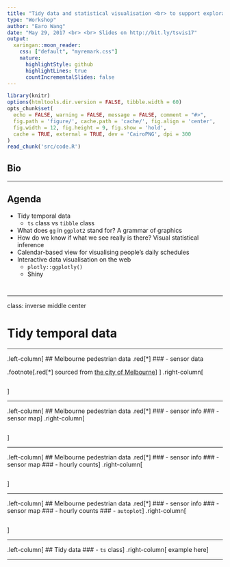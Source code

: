 ```yaml
---
title: "Tidy data and statistical visualisation <br> to support exploration of temporal data"
type: "Workshop"
author: "Earo Wang"
date: "May 29, 2017 <br> <br> Slides on http://bit.ly/tsvis17"
output:
  xaringan::moon_reader:
    css: ["default", "myremark.css"]
    nature:
      highlightStyle: github
      highlightLines: true
      countIncrementalSlides: false
---
```


```r
library(knitr)
options(htmltools.dir.version = FALSE, tibble.width = 60)
opts_chunk$set(
  echo = FALSE, warning = FALSE, message = FALSE, comment = "#>",
  fig.path = 'figure/', cache.path = 'cache/', fig.align = 'center', 
  fig.width = 12, fig.height = 9, fig.show = 'hold', 
  cache = TRUE, external = TRUE, dev = 'CairoPNG', dpi = 300
)
read_chunk('src/code.R')
```

## Bio

---

## Agenda

* Tidy temporal data
    + `ts` class vs `tibble` class
* What does `gg` in `ggplot2` stand for? A grammar of graphics
* How do we know if what we see really is there? Visual statistical inference
* Calendar-based view for visualising people's daily schedules
* Interactive data visualisation on the web
    + `plotly::ggplotly()`
    + Shiny

```r
```

```r
```
---

class: inverse middle center

# Tidy temporal data

---

.left-column[
## Melbourne pedestrian data .red[*]
### - sensor data

.footnote[.red[*] sourced from [the city of Melbourne](http://www.pedestrian.melbourne.vic.gov.au)]
]
.right-column[

```r
```
]

---

.left-column[
## Melbourne pedestrian data .red[*]
### - sensor info
### - sensor map
]
.right-column[

```r
```
]

---

.left-column[
## Melbourne pedestrian data .red[*]
### - sensor info
### - sensor map
### - hourly counts
]
.right-column[

```r
```
]

---

.left-column[
## Melbourne pedestrian data .red[*]
### - sensor info
### - sensor map
### - hourly counts
### - `autoplot`
]
.right-column[

```r
```
]

---

.left-column[
## Tidy data
### - `ts` class
]
.right-column[
example here
]

---
